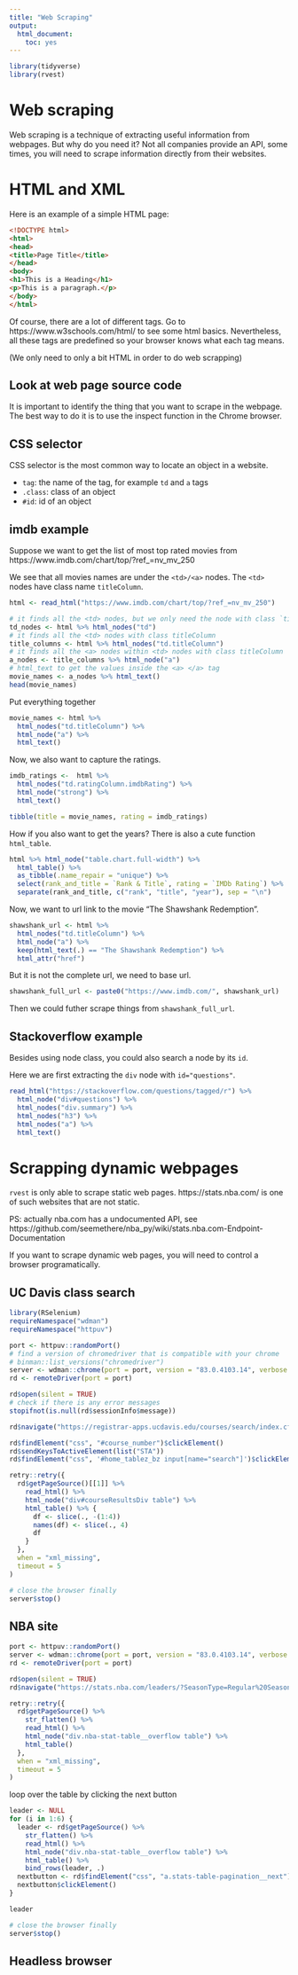 ```yaml
---
title: "Web Scraping"
output: 
  html_document: 
    toc: yes
---
```



```r
library(tidyverse)
library(rvest)
```


# Web scraping

Web scraping is a technique of extracting useful information from webpages. But why do you need it? 
Not all companies provide an API, some times, you will need to scrape information directly from their websites.


# HTML and XML

Here is an example of a simple HTML page:

```html
<!DOCTYPE html>
<html>
<head>
<title>Page Title</title>
</head>
<body>
<h1>This is a Heading</h1>
<p>This is a paragraph.</p>
</body>
</html>
```

Of course, there are a lot of different tags. Go to https://www.w3schools.com/html/ to see some html basics.
Nevertheless, all these tags are predefined so your browser knows what each tag means.

(We only need to only a bit HTML in order to do web scrapping)


## Look at web page source code

It is important to identify the thing that you want to scrape in the webpage. The best way to do it is to use the inspect function in the Chrome browser.


## CSS selector

CSS selector is the most common way to locate an object in a website. 

- `tag`: the name of the tag, for example `td` and `a` tags
- `.class`: class of an object
- `#id`: id of an object


## imdb example

Suppose we want to get the list of most top rated movies from https://www.imdb.com/chart/top/?ref_=nv_mv_250

We see that all movies names are under the `<td>/<a>` nodes. The `<td>` nodes have class name `titleColumn`.

```r
html <- read_html("https://www.imdb.com/chart/top/?ref_=nv_mv_250")
```


```r
# it finds all the <td> nodes, but we only need the node with class `titleColumn`
td_nodes <- html %>% html_nodes("td")
# it finds all the <td> nodes with class titleColumn
title_columns <- html %>% html_nodes("td.titleColumn")
# it finds all the <a> nodes within <td> nodes with class titleColumn
a_nodes <- title_columns %>% html_node("a")
# html_text to get the values inside the <a> </a> tag
movie_names <- a_nodes %>% html_text()
head(movie_names)
```

Put everything together
```r
movie_names <- html %>%
  html_nodes("td.titleColumn") %>% 
  html_node("a") %>%
  html_text()
```


Now, we also want to capture the ratings.

```r
imdb_ratings <-  html %>%
  html_nodes("td.ratingColumn.imdbRating") %>%
  html_node("strong") %>%
  html_text()
```

```r
tibble(title = movie_names, rating = imdb_ratings)
```

How if you also want to get the years? There is also a cute function `html_table`.

```r
html %>% html_node("table.chart.full-width") %>%
  html_table() %>% 
  as_tibble(.name_repair = "unique") %>%
  select(rank_and_title = `Rank & Title`, rating = `IMDb Rating`) %>%
  separate(rank_and_title, c("rank", "title", "year"), sep = "\n")
```



Now, we want to url link to the movie "The Shawshank Redemption".

```r
shawshank_url <- html %>%
  html_nodes("td.titleColumn") %>%
  html_node("a") %>%
  keep(html_text(.) == "The Shawshank Redemption") %>%
  html_attr("href")
```

But it is not the complete url, we need to base url.
```r
shawshank_full_url <- paste0("https://www.imdb.com/", shawshank_url)
```

Then we could futher scrape things from `shawshank_full_url`.



## Stackoverflow example

Besides using node class, you could also search a node by its `id`.

Here we are first extracting the `div` node with `id="questions"`.

```r
read_html("https://stackoverflow.com/questions/tagged/r") %>%
  html_node("div#questions") %>%
  html_nodes("div.summary") %>%
  html_nodes("h3") %>%
  html_nodes("a") %>%
  html_text()
```


# Scrapping dynamic webpages

`rvest` is only able to scrape static web pages. https://stats.nba.com/ is one of such websites that are not static.

PS: actually nba.com has a undocumented API, see https://github.com/seemethere/nba_py/wiki/stats.nba.com-Endpoint-Documentation

If you want to scrape dynamic web pages, you will need to control a browser programatically.



## UC Davis class search


```r
library(RSelenium)
requireNamespace("wdman")
requireNamespace("httpuv")
```


```r
port <- httpuv::randomPort()
# find a version of chromedriver that is compatible with your chrome
# binman::list_versions("chromedriver")
server <- wdman::chrome(port = port, version = "83.0.4103.14", verbose = FALSE)
rd <- remoteDriver(port = port)
```


```r
rd$open(silent = TRUE)
# check if there is any error messages
stopifnot(is.null(rd$sessionInfo$message))

rd$navigate("https://registrar-apps.ucdavis.edu/courses/search/index.cfm")
```

```r
rd$findElement("css", "#course_number")$clickElement()
rd$sendKeysToActiveElement(list("STA"))
rd$findElement("css", '#home_tablez_bz input[name="search"]')$clickElement()
```


```r
retry::retry({
  rd$getPageSource()[[1]] %>% 
    read_html() %>% 
    html_node("div#courseResultsDiv table") %>% 
    html_table() %>% {
      df <- slice(., -(1:4))
      names(df) <- slice(., 4)
      df
    }
  },
  when = "xml_missing",
  timeout = 5
)
```

```r
# close the browser finally
server$stop()
```

## NBA site

```r
port <- httpuv::randomPort()
server <- wdman::chrome(port = port, version = "83.0.4103.14", verbose = FALSE)
rd <- remoteDriver(port = port)
```

```r
rd$open(silent = TRUE)
rd$navigate("https://stats.nba.com/leaders/?SeasonType=Regular%20Season")
```

```r
retry::retry({
  rd$getPageSource() %>%
    str_flatten() %>%
    read_html() %>%
    html_node("div.nba-stat-table__overflow table") %>%
    html_table()
  },
  when = "xml_missing",
  timeout = 5
)  
```

loop over the table by clicking the next button
```r
leader <- NULL
for (i in 1:6) {
  leader <- rd$getPageSource() %>%
    str_flatten() %>%
    read_html() %>%
    html_node("div.nba-stat-table__overflow table") %>%
    html_table() %>%
    bind_rows(leader, .)
  nextbutton <- rd$findElement("css", "a.stats-table-pagination__next")
  nextbutton$clickElement()
}
```

```r
leader
```

```r
# close the browser finally
server$stop()
```



## Headless browser

